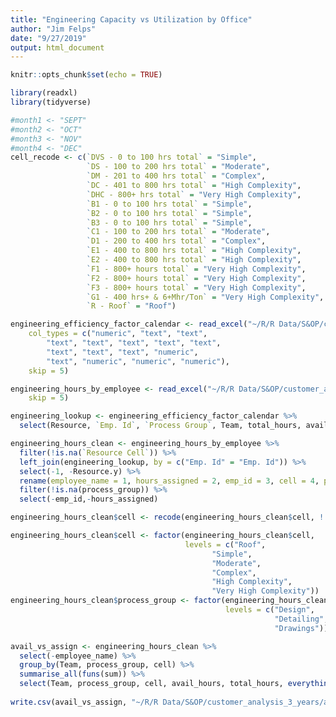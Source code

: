 ```yaml
---
title: "Engineering Capacity vs Utilization by Office"
author: "Jim Felps"
date: "9/27/2019"
output: html_document
---
```


```r
knitr::opts_chunk$set(echo = TRUE)
```


```r
library(readxl)
library(tidyverse)

#month1 <- "SEPT"
#month2 <- "OCT"
#month3 <- "NOV"
#month4 <- "DEC"
cell_recode <- c(`DVS - 0 to 100 hrs total` = "Simple",
                 `DS - 100 to 200 hrs total` = "Moderate", 
                 `DM - 201 to 400 hrs total` = "Complex", 
                 `DC - 401 to 800 hrs total` = "High Complexity", 
                 `DHC - 800+ hrs total` = "Very High Complexity", 
                 `B1 - 0 to 100 hrs total` = "Simple", 
                 `B2 - 0 to 100 hrs total` = "Simple", 
                 `B3 - 0 to 100 hrs total` = "Simple", 
                 `C1 - 100 to 200 hrs total` = "Moderate", 
                 `D1 - 200 to 400 hrs total` = "Complex", 
                 `E1 - 400 to 800 hrs total` = "High Complexity", 
                 `E2 - 400 to 800 hrs total` = "High Complexity", 
                 `F1 - 800+ hours total` = "Very High Complexity", 
                 `F2 - 800+ hours total` = "Very High Complexity", 
                 `F3 - 800+ hours total` = "Very High Complexity", 
                 `G1 - 400 hrs+ & 6+Mhr/Ton` = "Very High Complexity", 
                 `R - Roof` = "Roof")

engineering_efficiency_factor_calendar <- read_excel("~/R/R Data/S&OP/customer_analysis_3_years/engineering_efficiency_factor_calendar.xlsx", 
    col_types = c("numeric", "text", "text", 
        "text", "text", "text", "text", "text", 
        "text", "text", "text", "numeric", 
        "text", "numeric", "numeric", "numeric"), 
    skip = 5)

engineering_hours_by_employee <- read_excel("~/R/R Data/S&OP/customer_analysis_3_years/engineering_hours_by_employee.xlsx", 
    skip = 5)


```


```r

engineering_lookup <- engineering_efficiency_factor_calendar %>%
  select(Resource, `Emp. Id`, `Process Group`, Team, total_hours, avail_hours)

engineering_hours_clean <- engineering_hours_by_employee %>%
  filter(!is.na(`Resource Cell`)) %>%
  left_join(engineering_lookup, by = c("Emp. Id" = "Emp. Id")) %>%
  select(-1, -Resource.y) %>%
  rename(employee_name = 1, hours_assigned = 2, emp_id = 3, cell = 4, process_group = `Process Group`) %>%
  filter(!is.na(process_group)) %>%
  select(-emp_id,-hours_assigned)

engineering_hours_clean$cell <- recode(engineering_hours_clean$cell, !!!cell_recode)

engineering_hours_clean$cell <- factor(engineering_hours_clean$cell,
                                       levels = c("Roof",
                                             "Simple",
                                             "Moderate",
                                             "Complex",
                                             "High Complexity",
                                             "Very High Complexity"))
engineering_hours_clean$process_group <- factor(engineering_hours_clean$process_group,
                                                levels = c("Design",
                                                           "Detailing",
                                                           "Drawings"))

avail_vs_assign <- engineering_hours_clean %>%
  select(-employee_name) %>%
  group_by(Team, process_group, cell) %>%
  summarise_all(funs(sum)) %>%
  select(Team, process_group, cell, avail_hours, total_hours, everything())
  
write.csv(avail_vs_assign, "~/R/R Data/S&OP/customer_analysis_3_years/avail_vs_assign.csv")

```

